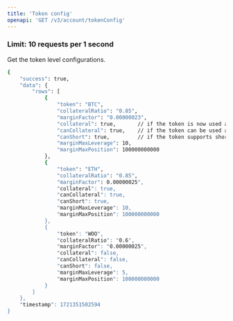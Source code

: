 ```yaml
---
title: 'Token config'
openapi: 'GET /v3/account/tokenConfig'
---
```

### **Limit: 10 requests per 1 second**
Get the token level configurations.


<ResponseExample>

```bash
{
    "success": true,
    "data": {
        "rows": [
            {
                "token": "BTC",
                "collateralRatio": "0.85",
                "marginFactor": "0.00000023",
                "collateral": true,       // if the token is now used as collateral
                "canCollateral": true,    // if the token can be used as collateral
                "canShort": true,         // if the token supports short selling
                "marginMaxLeverage": 10, 
                "marginMaxPosition": 100000000000
            },
            {
                "token": "ETH",
                "collateralRatio": "0.85",
                "marginFactor": 0.00000025",
                "collateral": true,
                "canCollateral": true,
                "canShort": true,
                "marginMaxLeverage": 10, 
                "marginMaxPosition": 100000000000
            },
            {
                "token": "WOO",
                "collateralRatio": "0.6",
                "marginFactor": "0.00000025",
                "collateral": false,
                "canCollateral": false,
                "canShort": false,
                "marginMaxLeverage": 5,
                "marginMaxPosition": 100000000000
            }
        ]
    },
    "timestamp": 1721351502594
}

```

</ResponseExample>

